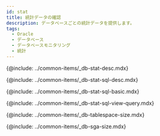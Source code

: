```yaml
---
id: stat
title: 統計データの確認
description: データベースごとの統計データを提供します。
tags:
  - Oracle
  - データベース
  - データベースモニタリング
  - 統計
---
```



<!-- 概要 -->

{@include: ../common-items/_db-stat-desc.mdx}

<!-- SQL統計 -->

{@include: ../common-items/_db-stat-sql-desc.mdx}

<!-- SQL統計の基本使用の案内 -->

{@include: ../common-items/_db-stat-sql-basic.mdx} 

<!-- クエリ別の実行推移、詳細を見る -->

{@include: ../common-items/_db-stat-sql-view-query.mdx}

<!-- 테이블 스페이스 사이즈 oracle, tibero -->

{@include: ../common-items/_db-tablespace-size.mdx}

<!-- oracle, tibero -->

{@include: ../common-items/_db-sga-size.mdx}
